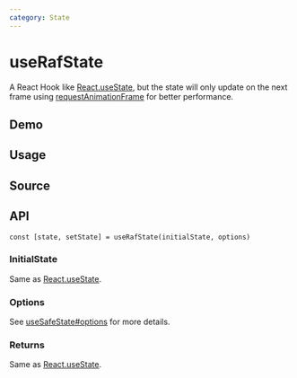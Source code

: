 ```yaml
---
category: State
---
```


# useRafState


<HooksType category={frontmatter.category} />

A React Hook like [React.useState](https://react.dev/reference/react/useState), but the state will only update on the next frame using [requestAnimationFrame](https://developer.mozilla.org/en-US/docs/Web/API/window/requestAnimationFrame) for better performance.

## Demo


<App />

## Usage



## Source


<Source />

## API

```tsx
const [state, setState] = useRafState(initialState, options)
```

### InitialState

Same as [React.useState](https://react.dev/reference/react/useState).

### Options

See [useSafeState#options](/reference/use-safe-state/#options) for more details.

### Returns

Same as [React.useState](https://react.dev/reference/react/useState).
